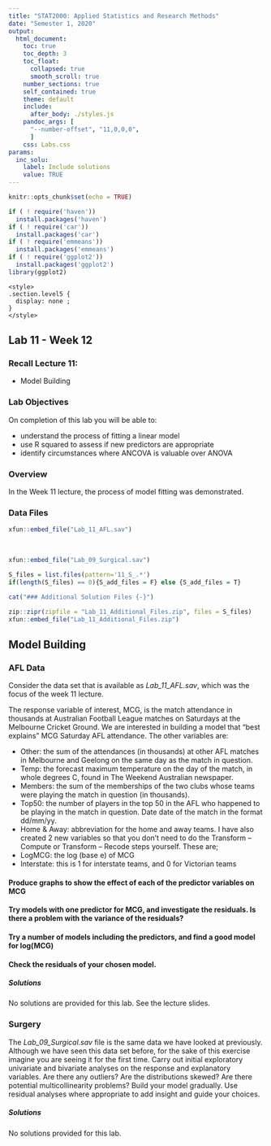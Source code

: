 ```yaml
---
title: "STAT2000: Applied Statistics and Research Methods"
date: "Semester 1, 2020"
output: 
  html_document: 
    toc: true
    toc_depth: 3
    toc_float:
      collapsed: true
      smooth_scroll: true
    number_sections: true
    self_contained: true
    theme: default
    include:
      after_body: ./styles.js
    pandoc_args: [
      "--number-offset", "11,0,0,0",
      ]
    css: Labs.css
params:
  inc_solu:
    label: Include solutions
    value: TRUE
---
```



```r
knitr::opts_chunk$set(echo = TRUE)

if ( ! require('haven'))
  install.packages('haven')
if ( ! require('car'))
  install.packages('car')
if ( ! require('emmeans'))
  install.packages('emmeans')
if ( ! require('ggplot2'))
  install.packages('ggplot2')
library(ggplot2)
```

<!-- This code is to turn on or off the solutions -->
```block
<style>
.section.level5 {
  display: none ;
}
</style>
```

<!-- This code is to ensure the iframe is not cached and always load the most recent version -->
<head>
    <meta http-Equiv="Cache-Control" Content="no-cache" />
    <meta http-Equiv="Pragma" Content="no-cache" />
    <meta http-Equiv="Expires" Content="0" />
</head>


## Lab 11 - Week 12 {-}

### Recall Lecture 11: {#recall -}

 - Model Building


### Lab Objectives {-}

On completion of this lab you will be able to:

 - understand the process of fitting a linear model
 - use R squared to assess if new predictors are appropriate 
 - identify circumstances where ANCOVA is valuable over ANOVA

### Overview {-}

In the Week 11 lecture, the process of model fitting was demonstrated. 


### Data Files {-}

```r
xfun::embed_file("Lab_11_AFL.sav")
```  
<br>
```r
xfun::embed_file("Lab_09_Surgical.sav")
```

```r
S_files = list.files(pattern='11_S_.*')
if(length(S_files) == 0){S_add_files = F} else {S_add_files = T}
```

```r
cat("### Additional Solution Files {-}")
```
  
```r
zip::zipr(zipfile = "Lab_11_Additional_Files.zip", files = S_files)
xfun::embed_file("Lab_11_Additional_Files.zip")
```  


## Model Building

### AFL Data

Consider the data set that is available as *Lab_11_AFL.sav*, which was the focus of the week 11 lecture.

The response variable of interest, MCG, is the match attendance in thousands at Australian Football League matches on Saturdays at the Melbourne Cricket Ground. We are interested in building a model that "best explains" MCG Saturday AFL attendance. The other variables are:

 - Other: the sum of the attendances (in thousands) at other AFL matches in Melbourne and Geelong on the same day as the match in question.
 - Temp: the forecast maximum temperature on the day of the match, in whole degrees C, found in The Weekend Australian newspaper.
 - Members: the sum of the memberships of the two clubs whose teams were playing the match in question (in thousands).
 - Top50: the number of players in the top 50 in the AFL who happened to be playing in the match in question. Date date of the match in the format dd/mm/yy. 
 - Home & Away: abbreviation for the home and away teams.
I have also created 2 new variables so that you don’t need to do the Transform – Compute or Transform – Recode steps yourself.  These are;
 - LogMCG: the log (base e) of MCG
 - Interstate: this is 1 for interstate teams, and 0 for Victorian teams

#### Produce graphs to show the effect of each of the predictor variables on MCG {-}
#### Try models with one predictor for MCG, and investigate the residuals.  Is there a problem with the variance of the residuals?   {-}
#### Try a number of models including the predictors, and find a good model for log(MCG) {-}
#### Check the residuals of your chosen model. {-}

##### Solutions

No solutions are provided for this lab. See the lecture slides. 

### Surgery 

The *Lab_09_Surgical.sav* file is the same data we have looked at previously. Although we have seen this data set before, for the sake of this exercise imagine you are seeing it for the first time. Carry out initial exploratory univariate and bivariate analyses on the response and explanatory variables. Are there any outliers? Are the distributions skewed? Are there potential multicollinearity problems? Build your model gradually. Use residual analyses where appropriate to add insight and guide your choices.

##### Solutions

No solutions provided for this lab.
